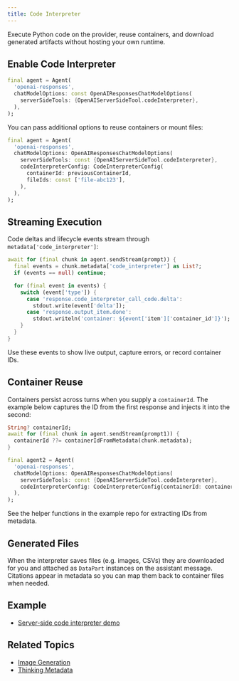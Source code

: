 ```yaml
---
title: Code Interpreter
---
```


Execute Python code on the provider, reuse containers, and download generated
artifacts without hosting your own runtime.

## Enable Code Interpreter

```dart
final agent = Agent(
  'openai-responses',
  chatModelOptions: const OpenAIResponsesChatModelOptions(
    serverSideTools: {OpenAIServerSideTool.codeInterpreter},
  ),
);
```

You can pass additional options to reuse containers or mount files:

```dart
final agent = Agent(
  'openai-responses',
  chatModelOptions: OpenAIResponsesChatModelOptions(
    serverSideTools: const {OpenAIServerSideTool.codeInterpreter},
    codeInterpreterConfig: CodeInterpreterConfig(
      containerId: previousContainerId,
      fileIds: const ['file-abc123'],
    ),
  ),
);
```

## Streaming Execution

Code deltas and lifecycle events stream through `metadata['code_interpreter']`:

```dart
await for (final chunk in agent.sendStream(prompt)) {
  final events = chunk.metadata['code_interpreter'] as List?;
  if (events == null) continue;

  for (final event in events) {
    switch (event['type']) {
      case 'response.code_interpreter_call_code.delta':
        stdout.write(event['delta']);
      case 'response.output_item.done':
        stdout.writeln('container: ${event['item']['container_id']}');
    }
  }
}
```

Use these events to show live output, capture errors, or record container IDs.

## Container Reuse

Containers persist across turns when you supply a `containerId`. The example
below captures the ID from the first response and injects it into the second:

```dart
String? containerId;
await for (final chunk in agent.sendStream(prompt1)) {
  containerId ??= containerIdFromMetadata(chunk.metadata);
}

final agent2 = Agent(
  'openai-responses',
  chatModelOptions: OpenAIResponsesChatModelOptions(
    serverSideTools: const {OpenAIServerSideTool.codeInterpreter},
    codeInterpreterConfig: CodeInterpreterConfig(containerId: containerId),
  ),
);
```

See the helper functions in the example repo for extracting IDs from metadata.

## Generated Files

When the interpreter saves files (e.g. images, CSVs) they are downloaded for you
and attached as `DataPart` instances on the assistant message. Citations appear
in metadata so you can map them back to container files when needed.

## Example

- [Server-side code interpreter demo](https://github.com/csells/dartantic_ai/blob/main/packages/dartantic_ai/example/bin/server_side_tools/server_side_code_interpreter.dart)

## Related Topics

- [Image Generation](/server-side-tools/image-generation)
- [Thinking Metadata](/thinking)
